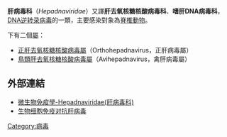 {{Automatic taxobox
| taxon = Hepadnaviridae
| authority = 
| subdivision ranks = 属
| subdivision =
* ''正肝去氧核糖核酸病毒屬'' ''Orthohepadnavirus''
* ''鳥類肝去氧核糖核酸病毒屬'' ''Avihepadnavirus''
}}

'''肝病毒科'''（''Hepadnaviridae''）又譯'''肝去氧核糖核酸病毒科'''、'''嗜肝DNA病毒科'''，[[DNA逆转录病毒|DNA逆转录病毒]]的一類，主要感染對象為[[脊椎動物|脊椎動物]]。

下有二個[[屬|屬]]：
* [[正肝去氧核糖核酸病毒屬|正肝去氧核糖核酸病毒屬]]（Orthohepadnavirus，正肝病毒屬）
* [[禽肝病毒屬|鳥類肝去氧核糖核酸病毒屬]]（Avihepadnavirus，禽肝病毒屬）
==外部連結==
*[http://smallcollation.blogspot.com/2013/02/hepadnaviridae.html 微生物免疫學-Hepadnaviridae(肝病毒科)]
*[https://web.archive.org/web/20150402122949/http://www.ganxibaowang.com/ 生物细胞免疫对抗肝病毒]

{{Retroviruses|state=autocollapse}}
{{virus-stub}}
{{taxonbar}}
[[Category:病毒|Category:病毒]]